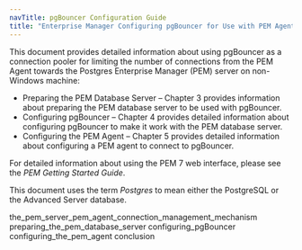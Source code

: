 ```yaml
---
navTitle: pgBouncer Configuration Guide
title: "Enterprise Manager Configuring pgBouncer for Use with PEM Agents"
---
```


This document provides detailed information about using pgBouncer as a connection pooler for limiting the number of connections from the PEM Agent towards the Postgres Enterprise Manager (PEM) server on non-Windows machine:

-   Preparing the PEM Database Server – Chapter 3 provides information about preparing the PEM database server to be used with pgBouncer.
-   Configuring pgBouncer – Chapter 4 provides detailed information about configuring pgBouncer to make it work with the PEM database server.
-   Configuring the PEM Agent – Chapter 5 provides detailed information about configuring a PEM agent to connect to pgBouncer.

For detailed information about using the PEM 7 web interface, please see the *PEM Getting Started Guide*.

This document uses the term *Postgres* to mean either the PostgreSQL or the Advanced Server database.

<div class="toctree" data-maxdepth="3">

the_pem_server_pem_agent_connection_management_mechanism preparing_the_pem_database_server configuring_pgBouncer configuring_the_pem_agent conclusion

</div>
